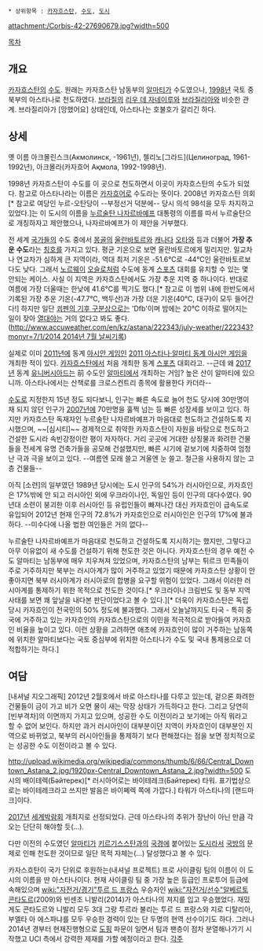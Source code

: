  * 상위항목 : [[카자흐스탄]], [[수도]], [[도시]]

attachment:/Corbis-42-27690679.jpg?width=500

[[목차]]
== 개요 ==
{{{#!html
<iframe width="560" height="315" src="http://www.youtube.com/embed/bdxBhYZ6Spo" frameborder="0" allowfullscreen></iframe>}}}

{{{+1 Астана(카자흐어) / Astana }}}

[[카자흐스탄]]의 [[수도]]. 원래는 카자흐스탄 남동부의 [[알마티]]가 수도였으나, [[1998년]] 국토 중북부의 아스타나로 천도하였다. [[브라질]]의 [[리우 데 자네이루]]와 [[브라질리아]]와 비슷한 관계. 브라질리아가 [망했어요] 상태인데, 아스타나는 호불호가 갈리긴 하다.
== 상세 ==
옛 이름 아크몰린스크(Акмолинск, -1961년), 첼리노[그라드](Целиноград, 1961-1992년), 아크몰라(카자흐어 Ақмола, 1992-1998년). 

1998년 카자흐스탄이 수도를 이 곳으로 천도하면서 이곳이 카자흐스탄의 수도가 되었다. 참고로 아스타나라는 이름은 [[카자흐어]]로 수도라는 뜻이다. 2008년 카자흐스탄 의회[* 참고로 여당인 누르-오탄당이 --부정선거 덕분에-- 당시 의석 98석을 모두 차지하고 있었다.]는 이 도시의 이름을 [[누르술탄 나자르바예프]] 대통령의 이름를 따서 누르술탄으로 개칭하자고 제안했으나, 나자르바예프가 이 제안을 거부했다.

전 세계 [[국가]]들의 수도 중에서 [[몽골]]의 [[울란바토르]]와 [[캐나다]] [[오타와]] 등과 더불어 '''가장 추운 수도'''라는 [[칭호]]를 가지고 있다. 평균 기온으로 보면 울란바토르에게 밀리지만. 일교차나 연교차가 심하게 큰 지역이라, 역대 최저 기온은 -51.6℃로 -44℃인 울란바토르보다도 낮다. 그래서 [[노르웨이]] [[오슬로]]처럼 수도에 동계 [[스포츠]] 대회를 유치할 수 있는 몇 안되는 케이스. 사실 이 지역은 카자흐스탄에서도 가장 추운 지역 중 하나이다. 반대로 여름에 가장 더울때는 한낮에 41.6℃를 찍기도 했다.[* 참고로 이 범위 내에 한반도에서 기록된 가장 추운 기온(-47.7℃, 백두산)과 가장 더운 기온(40℃, 대구)이 모두 들어간다!] 하지만 일단 [[쾨펜의 기후 구분]]상으로는 'Dfb'이며 밤에는 20℃ 이하로 떨어지는 일이 잦아 [[열대야]]는 거의 없다고 봐도 좋다.([[http://www.accuweather.com/en/kz/astana/222343/july-weather/222343?monyr=7/1/2014 2014년 7월 날씨기록]])

실제로 이미 [[2011년]]에 동계 [[아시안 게임]]인 [[2011 아스타나·알마티 동계 아시안 게임]]을 개최한 적이 있다. [[카자흐스탄]]에서 처음 개최한 동계 [[스포츠]] 대회라고. --근데 왜 [[2017년]] 동계 [[유니버시아드]]는 前 수도인 [[알마티]]에서 개최하는 거임? 높은 산이 알마티에 있으니까. 아스타나에서는 산책로를 크로스컨트리 종목에 활용한다 카더라--

[[수도]]로 지정한지 15년 정도 되다보니, 인구는 빠른 속도로 늘어 천도 당시에 30만명이 채 되지 않던 인구가 [[2007년]]에 70만명을 훌쩍 넘는 등 빠른 성장세를 보이고 있다. 하지만  카자흐스탄 독재자인 누르술탄 나자르바예프가 마음대로 천도하고 건설하도록 지시했으며, ~~[심시티]~~ 경제적으로 취약한 카자흐스탄이 자원을 바탕으로 천도하고 건설한 도시라 속빈강정이란 평이 자자하다. 거리 곳곳에 거대한 상징물과 화려한 건물들을 전세계 유명 건축가들을 공모해 건설했지만, 빠른 시기에 겉보기에 치중하여 엄청난 극과 극을 보이고 있다. --여름엔 모래 쓸고 겨울엔 눈 쓸고. 철근을 사용하지 않는 고층 건물들--

아직 [소련]의 일부였던 1989년 당시에는 도시 인구의 54%가 러시아인으로, 카자흐인은 17%밖에 안 되고 러시아인 외에 우크라이나인, 독일인 등이 인구의 대다수였다. 90년대 소련이 붕괴한 이후 러시아인 등 유럽인들이 빠져나간 대신 카자흐인이 급속도로 유입되어 2012년 현재 인구의 72.8%가 카자흐인으로 러시아인은 인구의 17%에 불과하다. --미수다에 나올 법한 여인들은 거의 없다--

누르술탄 나자르바예프가 마음대로 천도하고 건설하도록 지시하기는 했지만, 그렇다고 아무 이유없이 새 수도를 건설하기 위해 천도한 것은 아니다. 카자흐스탄의 경우 예전 수도 알마티는 남동부에 매우 치우쳐져 있었으며, 카자흐스탄의 남부는 튀르크 민족들이 주로 거주하지만 북부는 러시아계가 많이 거주하고 있었기 때문에 카자흐스탄 상황이 안 좋아지면 북부 러시아계가 러시아로의 합병을 요구할 위험이 있었다. 그래서 이러한 러시아계를 통제하기 위한 목적으로 천도한 것이다.[* 우크라이나 크림반도 및 동부 지역 사태를 보면 꽤 앞날을 내다본 판단이었다고 볼 수 있다.][* 더욱이 카자흐스탄은 독립 당시 카자흐인이 전국민의 50% 정도에 불과했다. 그래서 오늘날까지도 타국 - 특히 중국에 거주하고 있는 카자흐인의 카자흐스탄으로의 이민을 적극적으로 받아들여 카자흐인 비율을 높이고 있다. 이런 상황을 고려하면 애초에 카자흐인이 많이 거주하는 남동쪽에 위치한 알마티보다는 국토 중심부에 위치한 아스타나가 수도 및 국내 통제용으로 더 적합하기는 하다.]
== 여담 ==
[내셔널 지오그래픽] 2012년 2월호에서 바로 아스타나를 다루고 있는데, 겉으론 화려한 건물들이 금이 가고 비가 오면 물이 새는 막장 상태가 가득하다고 한다. 그리고 당연히 [빈부격차]의 이면까지 가지고 있으며, 성공한 수도 이전이라고 보기에는 아직 뭐라고 할 수 없어 보인다. 하지만 과거 러시아인이 대부분이던 지역이 카자흐인이 대부분인 지역으로 바뀌었고, 북부의 러시아인들을 통제하기 보다 편해졌다는 점을 보면 정치적으로는 성공한 수도 이전이라고 볼 수 있다.

http://upload.wikimedia.org/wikipedia/commons/thumb/6/66/Central_Downtown_Astana_2.jpg/1920px-Central_Downtown_Astana_2.jpg?width=500
도시의 배이테렉(Бәйтерек)[* 러시아어로는 바이테레크(Байтерек) 타워. 표기법상으로는 바이테레크라고 쓰지만 발음은 바이쩨렉 쪽에 가깝다.] 타워가 아스타나의 [랜드마크]이다.

[[2017년]] [[세계박람회]] 개최지로 선정되었다. 근데 아스타나의 추위가 장난이 아닌 만큼 각오는 단단히 해야할 듯(...).

다만 이전의 수도였던 [[알마티]]가 [[키르기스스탄]]과의 [[국경]]에 붙어있는 [[도시]]라서 [[국방]]의 문제로 인해 천도한 것이므로 일단 목적 자체는(...) 달성했다고 볼 수 있다.

카자스흐탄이 국가 단위로 후원하는(내셔널 프로젝트) 프로 사이클링 팀의 이름이 이 도시의 이름을 딴 아스타나이다. 현재 사이클링 팀 중 가장 높은 등급인 프로투어 등급에 속해있으며 [[wiki:"자전거/경기"투르 드 프랑스]] 우승자인 [[wiki:"자전거/선수"알베르토 콘타도르]](2009)와 빈센조 니발리(2014)가 아스타나의 져지를 입고 우승했었다. 재밌게도 콘타도르와 니발리 모두 3대 그랑 투르라 불리는 투르 드 프랑스와 지로 디탈리아, 부엘타 아 에스파냐를 모두 우승한 경력이 있는 단 두명의 현역 선수이기도 하다.
그러나 2014년 경부터 현재진행형으로 [[도핑]] 파문이 일면서 팀과 팬층이 점차 분열해나가기 시작했고 UCI 측에서 강력한 제재를 가할 예정이라고 한다.
[[각주]]
